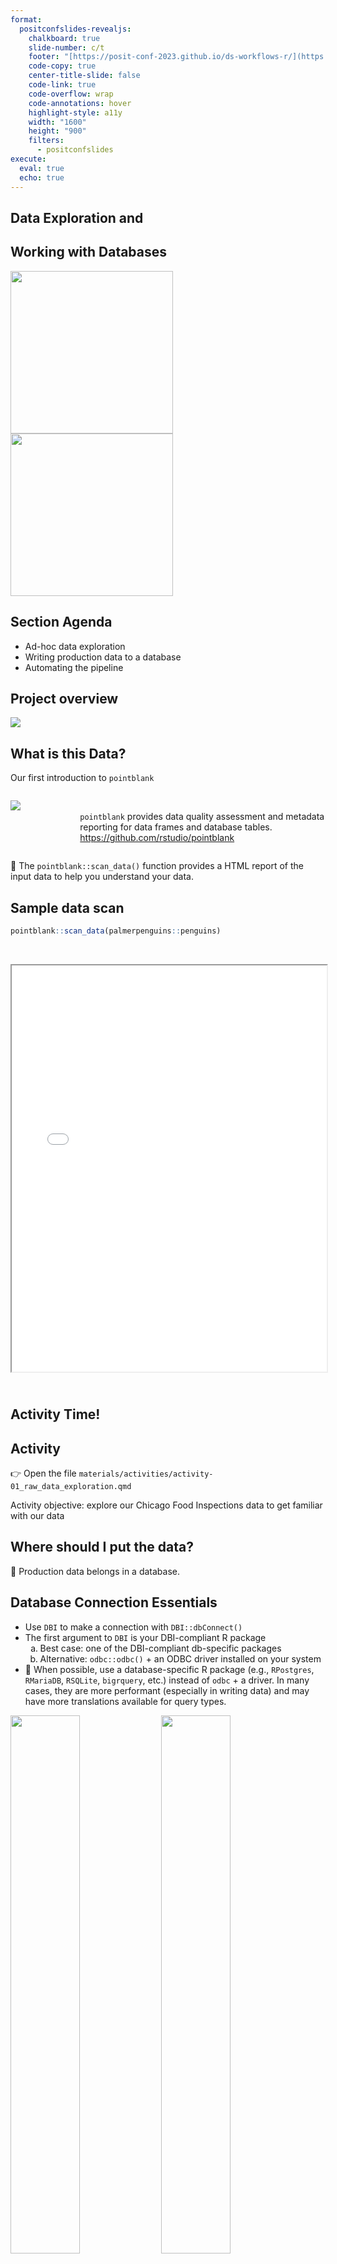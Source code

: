 ```yaml
---
format:
  positconfslides-revealjs: 
    chalkboard: true
    slide-number: c/t
    footer: "[https://posit-conf-2023.github.io/ds-workflows-r/](https://posit-conf-2023.github.io/ds-workflows-r/)"
    code-copy: true
    center-title-slide: false
    code-link: true
    code-overflow: wrap
    code-annotations: hover
    highlight-style: a11y
    width: "1600"
    height: "900"
    filters:
      - positconfslides
execute: 
  eval: true
  echo: true
---
```


## Data Exploration and {.toc2-light}
<h2>Working with Databases</h2>
![](https://github.com/rstudio/pointblank/raw/main/man/figures/logo.svg){.absolute top="200" left="50" width="260"} ![](slide_resources/db.png){.absolute top="200" left="310" width="260"}

## Section Agenda {.brackets-light}


-   Ad-hoc data exploration
-   Writing production data to a database 
-   Automating the pipeline 



## Project overview


![](slide_resources/workflow_diagram.jpg){fig-align="center"}




## What is this Data?


Our first introduction to `pointblank`



:::{.fragment}

::: columns
::: {.column width="15%"}
![](https://github.com/rstudio/pointblank/raw/main/man/figures/logo.svg){style="padding-right: 15px;"}
:::

::: {.column width="75%"}
<br>`pointblank` provides data quality assessment and metadata reporting for data frames and database tables. <https://github.com/rstudio/pointblank>
:::
:::

:::

:::{.fragment}
🧰 The `pointblank::scan_data()` function provides a HTML report of the input data to help you understand your data. 
:::

## Sample data scan

```r
pointblank::scan_data(palmerpenguins::penguins)
```
<br>


<iframe src="slide_resources/scan_penguins.html" width=100% height="650"></iframe>
 
## 

:::{.center}
<h2> <br>**Activity Time!**</h2>
:::

:::{.callout-note icon=false}
## Activity
👉 Open the file `materials/activities/activity-01_raw_data_exploration.qmd`

Activity objective: explore our Chicago Food Inspections data to get familiar with our data
:::


 
## Where should I put the data?

:::{.fragment .middle .r-fit-text}
📣 Production data belongs in a database.
:::

## Database Connection Essentials

:::{.fragment}

:::{.smaller }
- Use `DBI` to make a connection with `DBI::dbConnect()`
- The first argument to `DBI` is your DBI-compliant R package
  a. Best case: one of the DBI-compliant db-specific packages 
  b. Alternative: `odbc::odbc()` + an ODBC driver installed on your system
- 📣 When possible, use a database-specific R package (e.g., `RPostgres`, `RMariaDB`, `RSQLite`, `bigrquery`, etc.) instead of `odbc` + a driver. In many cases, they are more performant (especially in writing data) and may have more translations available for query types.
:::


![](slide_resources/con_sans_odbc.png){.absolute bottom="25" left="30" width="47%" }
![](slide_resources/con_w_odbc.png){.absolute bottom="25" right="30" width="47%" }
:::

## Interacting with Databases

:::{.incremental}

- What tables are in a database? `DBI::dbListTables(con)`
- Use `dplyr` to interact with the database table in the same manner you would a local data frame
  ```.r
  df <- dplyr::tbl(con, "my_table")
  df |> filter(...) |> mutate(...) |> group_by(...) |> summarise(...)
  
  ```
- 📣 Do as much work as possible in the database to save time and resources before bringing the table into local memory. 
- Use `dplyr::collect()` to bring the table into memory. Try to use `collect` as late as possible in your queries / transformations

  ```.r
  df |> ... |> collect()
  
  ```

:::

## More on databases {.content-light}

:::{.callout-tip icon=false}
## {{< bi sign-turn-right-fill color=orange >}} Best practices in working with databases

<https://solutions.posit.co/connections/db/> 


Specific resources:

::::{columns}

:::{.column width=40%}
- [Connect to a database](https://solutions.posit.co/connections/db/getting-started/connect-to-database/)
- [Query a database table](https://solutions.posit.co/connections/db/getting-started/database-queries/)
:::

:::{.column width=60%}

- [Securing credentials](https://solutions.posit.co/connections/db/best-practices/managing-credentials/)
- [Making scripts portable](https://solutions.posit.co/connections/db/best-practices/portable-code/)
:::
::::

:::


## How do I automate this process?

:::{.fragment}
🧰 Deploy and schedule your ETL and reports on Posit Connect

![](slide_resources/scheduling.png){height="700" fig-align="center"}

:::



## 

:::{.center}
<h2> <br>**Activity Time!**</h2>
:::

:::{.callout-note icon=false}



## Activity
👉 Open the file `materials/activities/activity-02_publish_and_schedule_data_pull.Rmd`

Activity objective: Write production data to database, then deploy and schedule this work on Posit Connect so it runs automatically. 

:::

##  {.brackets-dark}

::: section-title-dark


:::




